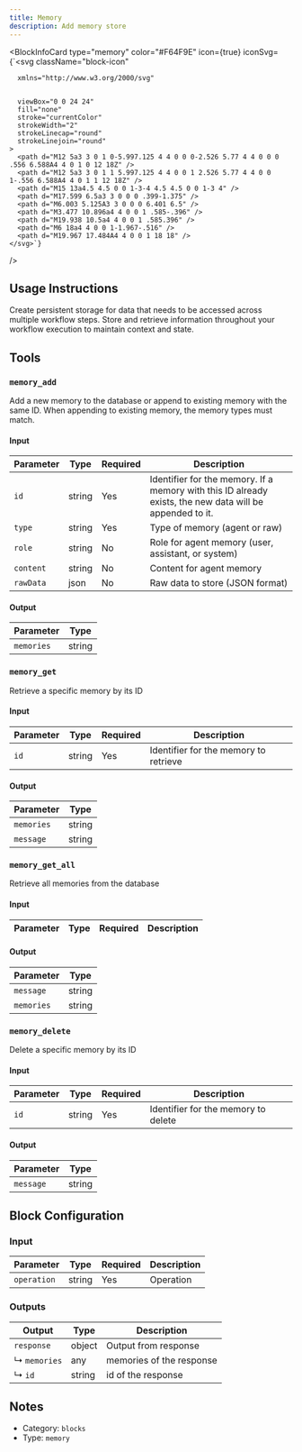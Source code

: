 ```yaml
---
title: Memory
description: Add memory store
---
```



<BlockInfoCard
  type="memory"
  color="#F64F9E"
  icon={true}
  iconSvg={`<svg className="block-icon"
      
      xmlns="http://www.w3.org/2000/svg"
      
      
      viewBox="0 0 24 24"
      fill="none"
      stroke="currentColor"
      strokeWidth="2"
      strokeLinecap="round"
      strokeLinejoin="round"
    >
      <path d="M12 5a3 3 0 1 0-5.997.125 4 4 0 0 0-2.526 5.77 4 4 0 0 0 .556 6.588A4 4 0 1 0 12 18Z" />
      <path d="M12 5a3 3 0 1 1 5.997.125 4 4 0 0 1 2.526 5.77 4 4 0 0 1-.556 6.588A4 4 0 1 1 12 18Z" />
      <path d="M15 13a4.5 4.5 0 0 1-3-4 4.5 4.5 0 0 1-3 4" />
      <path d="M17.599 6.5a3 3 0 0 0 .399-1.375" />
      <path d="M6.003 5.125A3 3 0 0 0 6.401 6.5" />
      <path d="M3.477 10.896a4 4 0 0 1 .585-.396" />
      <path d="M19.938 10.5a4 4 0 0 1 .585.396" />
      <path d="M6 18a4 4 0 0 1-1.967-.516" />
      <path d="M19.967 17.484A4 4 0 0 1 18 18" />
    </svg>`}
/>

## Usage Instructions

Create persistent storage for data that needs to be accessed across multiple workflow steps. Store and retrieve information throughout your workflow execution to maintain context and state.

## Tools

### `memory_add`

Add a new memory to the database or append to existing memory with the same ID. When appending to existing memory, the memory types must match.

#### Input

| Parameter | Type   | Required | Description                                                                                              |
| --------- | ------ | -------- | -------------------------------------------------------------------------------------------------------- |
| `id`      | string | Yes      | Identifier for the memory. If a memory with this ID already exists, the new data will be appended to it. |
| `type`    | string | Yes      | Type of memory \(agent or raw\)                                                                          |
| `role`    | string | No       | Role for agent memory \(user, assistant, or system\)                                                     |
| `content` | string | No       | Content for agent memory                                                                                 |
| `rawData` | json   | No       | Raw data to store \(JSON format\)                                                                        |

#### Output

| Parameter  | Type   |
| ---------- | ------ |
| `memories` | string |

### `memory_get`

Retrieve a specific memory by its ID

#### Input

| Parameter | Type   | Required | Description                           |
| --------- | ------ | -------- | ------------------------------------- |
| `id`      | string | Yes      | Identifier for the memory to retrieve |

#### Output

| Parameter  | Type   |
| ---------- | ------ |
| `memories` | string |
| `message`  | string |

### `memory_get_all`

Retrieve all memories from the database

#### Input

| Parameter | Type | Required | Description |
| --------- | ---- | -------- | ----------- |

#### Output

| Parameter  | Type   |
| ---------- | ------ |
| `message`  | string |
| `memories` | string |

### `memory_delete`

Delete a specific memory by its ID

#### Input

| Parameter | Type   | Required | Description                         |
| --------- | ------ | -------- | ----------------------------------- |
| `id`      | string | Yes      | Identifier for the memory to delete |

#### Output

| Parameter | Type   |
| --------- | ------ |
| `message` | string |

## Block Configuration

### Input

| Parameter   | Type   | Required | Description |
| ----------- | ------ | -------- | ----------- |
| `operation` | string | Yes      | Operation   |

### Outputs

| Output       | Type   | Description              |
| ------------ | ------ | ------------------------ |
| `response`   | object | Output from response     |
| ↳ `memories` | any    | memories of the response |
| ↳ `id`       | string | id of the response       |

## Notes

- Category: `blocks`
- Type: `memory`
